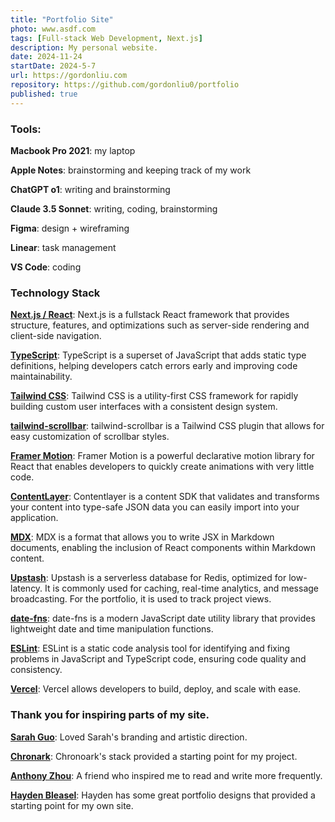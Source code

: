 ```yaml
---
title: "Portfolio Site"
photo: www.asdf.com
tags: [Full-stack Web Development, Next.js]
description: My personal website.
date: 2024-11-24
startDate: 2024-5-7
url: https://gordonliu.com
repository: https://github.com/gordonliu0/portfolio
published: true
---
```


### Tools:

**Macbook Pro 2021**: my laptop

**Apple Notes**: brainstorming and keeping track of my work

**ChatGPT o1**: writing and brainstorming

**Claude 3.5 Sonnet**: writing, coding, brainstorming

**Figma**: design + wireframing

**Linear**: task management

**VS Code**: coding

### Technology Stack

**[Next.js / React](https://github.com/vercel/next.js)**: Next.js is a fullstack React framework that provides structure, features, and optimizations such as server-side rendering and client-side navigation.

**[TypeScript](https://github.com/microsoft/TypeScript)**: TypeScript is a superset of JavaScript that adds static type definitions, helping developers catch errors early and improving code maintainability.

**[Tailwind CSS](https://github.com/tailwindlabs/tailwindcss)**: Tailwind CSS is a utility-first CSS framework for rapidly building custom user interfaces with a consistent design system.

**[tailwind-scrollbar](https://github.com/adoxography/tailwind-scrollbar)**: tailwind-scrollbar is a Tailwind CSS plugin that allows for easy customization of scrollbar styles.

**[Framer Motion](https://github.com/framer/motion)**: Framer Motion is a powerful declarative motion library for React that enables developers to quickly create animations with very little code.

**[ContentLayer](https://github.com/contentlayerdev/contentlayer)**: Contentlayer is a content SDK that validates and transforms your content into type-safe JSON data you can easily import into your application.

**[MDX](https://github.com/mdx-js/mdx)**: MDX is a format that allows you to write JSX in Markdown documents, enabling the inclusion of React components within Markdown content.

**[Upstash](https://github.com/upstash)**: Upstash is a serverless database for Redis, optimized for low-latency. It is commonly used for caching, real-time analytics, and message broadcasting. For the portfolio, it is used to track project views.

**[date-fns](https://github.com/date-fns/date-fns)**: date-fns is a modern JavaScript date utility library that provides lightweight date and time manipulation functions.

**[ESLint](https://github.com/eslint/eslint)**: ESLint is a static code analysis tool for identifying and fixing problems in JavaScript and TypeScript code, ensuring code quality and consistency.

**[Vercel](https://vercel.com/about)**: Vercel allows developers to build, deploy, and scale with ease.

### Thank you for inspiring parts of my site.

**[Sarah Guo](https://sarahguo.com/blog)**: Loved Sarah's branding and artistic direction.

**[Chronark](https://chronark.com/)**: Chronoark's stack provided a starting point for my project.

**[Anthony Zhou](https://anthonyzhou.com/)**: A friend who inspired me to read and write more frequently.

**[Hayden Bleasel](https://www.figma.com/@haydenbleasel)**: Hayden has some great portfolio designs that provided a starting point for my own site.
